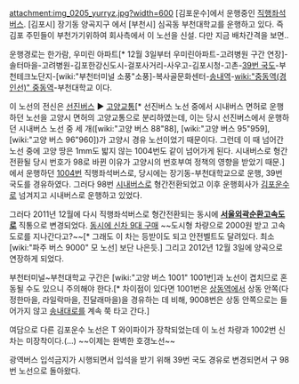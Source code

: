 attachment:img_0205_yurryz.jpg?width=600
[김포운수]에서 운행중인 [[직행좌석버스]]. [김포시] 장기동 양곡지구 에서 [부천시] 심곡동 부천대학교를 운행하고 있다.
즉 김포 주민들이 부천가기위하여 회사측에서 이 노선을 신설.
다만 지금 배차간격을 보면..


운행경로는 한가람, 우미린 아파트[* 12월 3일부터 우미린아파트-고려병원 구간 연장]-솔터마을-고려병원-김포한강신도시-걸포사거리-사우고-김포시청-고촌-[[39번 국도]]-부천테크노단지-[wiki:"부천터미널 소풍"소풍]-복사골문화센터-[[송내역]]-[[wiki:"중동역(경인선)" 중동역]]-부천대학교 이다.

이 노선의 전신은 [[선진버스]] ▶ [[고양교통]][* 선진버스 노선 중에서 시내버스 면허로 운행하던 노선을 고양시 면허의 고양교통으로 분리하였는데, 이는 당시 선진버스에서 운행하던 시내버스 노선 중 세 개([wiki:"고양 버스 88"88], [wiki:"고양 버스 95"959], [wiki:"고양 버스 96"960])가 고양시 경유 노선이었기 때문이다. 그런데 이 때 넘어간 노선 중에 고양 땅은 1mm도 밟지 않는 1004번도 같이 넘어가게 된다. 시내버스로 형간전환될 당시 번호가 98로 바뀐 이유가 고양시의 번호부여 정책의 영향을 받았기 때문.]에서 운행하던 [[고양 버스 1004|1004]]번 직행좌석버스로, 당시에는 장기동-부천대학교으로 운행, 39번 국도를 경유하였다. 그러다 98번 [[시내버스]]로 형간전환되었고 이후 운행회사가 [[김포운수]]로 넘겨지고 시내버스로 운행하고 있었다.

그러다 2011년 12월에 다시 직행좌석버스로 형간전환되는 동시에 '''[[서울외곽순환고속도로]]''' 직통으로 변경되었다. [http://gall.dcinside.com/list.php?id=bus&no=143933 동시에 신차 9대 구매] ~~도시형 차량으로 2000원 받고 고속도로를 지나간다고?~~[* 그래도 이 차는 등받이도 되고 안전벨트도 달려있다. 최소 [wiki:"파주 버스 9000" 모 노선] 보단 나은듯.] 그리고 2012년 12월 3일에 양곡으로 연장하게 되었다.

부천터미널~부천대학교 구간은 [wiki:"고양 버스 1001" 1001번]과 노선이 겹치므로 혼동될 수도 있으니 주의해야 한다.[* 차이점이 있다면 1001번은 [[상동역]]에서 상동 안쪽(다정한마을, 라일락마을, 진달래마을)을 경유하는 데 비해, 9008번은 상동 안쪽으로는 들어가지 않고 [[송내대로]]를 계속 쭉 타고 간다.]

여담으로 다른 김포운수 노선은 T 와이파이가 장착되었는데 이 노선 차량과 1002번 신차는 미장착이다.(...) ~~이제는 완벽한 호갱노선~~

광역버스 입석금지가 시행되면서 입석을 받기 위해 39번 국도 경유로 변경되면서 구 98번 노선으로 돌아왔다.

